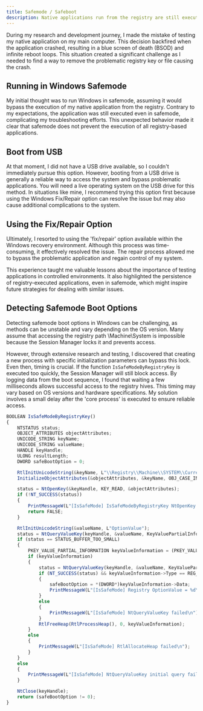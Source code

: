 ```yaml
---
title: Safemode / Safeboot
description: Native applications run from the registry are still executed when Windows boots in safemode.
---
```


During my research and development journey, I made the mistake of testing my native application on my main computer. This decision backfired when the application crashed, 
resulting in a blue screen of death (BSOD) and infinite reboot loops. This situation created a significant challenge as I needed to find a way to remove the problematic registry key or file causing the crash.

## Running in Windows Safemode

My initial thought was to run Windows in safemode, assuming it would bypass the execution of my native application from the registry. Contrary to my expectations, the application was still executed even in safemode, complicating my troubleshooting efforts. This unexpected behavior made it clear that safemode does not prevent the execution of all registry-based applications.

## Boot from USB

At that moment, I did not have a USB drive available, so I couldn't immediately pursue this option. However, booting from a USB drive is generally a reliable way to access the system and bypass problematic applications. You will need a live operating system on the USB drive for this method. In situations like mine, I recommend trying this option first because using the Windows Fix/Repair option can resolve the issue but may also cause additional complications to the system.

## Using the Fix/Repair Option

Ultimately, I resorted to using the 'fix/repair' option available within the Windows recovery environment. Although this process was time-consuming, it effectively resolved the issue. The repair process allowed me to bypass the problematic application and regain control of my system.

This experience taught me valuable lessons about the importance of testing applications in controlled environments. It also highlighted the persistence of registry-executed applications, even in safemode, which might inspire future strategies for dealing with similar issues.

## Detecting Safemode Boot Options

Detecting safemode boot options in Windows can be challenging, as methods can be unstable and vary depending on the OS version. Many assume that accessing the registry path \\Machine\\System is impossible because the Session Manager locks it and prevents access.

However, through extensive research and testing, I discovered that creating a new process with specific initialization parameters can bypass this lock. Even then, timing is crucial. If the function `IsSafeModeByRegistryKey` is executed too quickly, the Session Manager will still block access. By logging data from the boot sequence, I found that waiting a few milliseconds allows successful access to the registry hives. This timing may vary based on OS versions and hardware specifications. My solution involves a small delay after the 'core process' is executed to ensure reliable access.

```js
BOOLEAN IsSafeModeByRegistryKey()
{
    NTSTATUS status;
    OBJECT_ATTRIBUTES objectAttributes;
    UNICODE_STRING keyName;
    UNICODE_STRING valueName;
    HANDLE keyHandle;
    ULONG resultLength;
    DWORD safeBootOption = 0;

    RtlInitUnicodeString(&keyName, L"\\Registry\\Machine\\SYSTEM\\CurrentControlSet\\Control\\SafeBoot\\Option");
    InitializeObjectAttributes(&objectAttributes, &keyName, OBJ_CASE_INSENSITIVE, NULL, NULL);

    status = NtOpenKey(&keyHandle, KEY_READ, &objectAttributes);
    if (!NT_SUCCESS(status))
    {
        PrintMessageW(L"[IsSafeMode] IsSafeModeByRegistryKey NtOpenKey failed\n");
        return FALSE;
    }

    RtlInitUnicodeString(&valueName, L"OptionValue");
    status = NtQueryValueKey(keyHandle, &valueName, KeyValuePartialInformation, NULL, 0, &resultLength);
    if (status == STATUS_BUFFER_TOO_SMALL)
    {
        PKEY_VALUE_PARTIAL_INFORMATION keyValueInformation = (PKEY_VALUE_PARTIAL_INFORMATION)RtlAllocateHeap(RtlProcessHeap(), HEAP_ZERO_MEMORY, resultLength);
        if (keyValueInformation)
        {
            status = NtQueryValueKey(keyHandle, &valueName, KeyValuePartialInformation, keyValueInformation, resultLength, &resultLength);
            if (NT_SUCCESS(status) && keyValueInformation->Type == REG_DWORD && keyValueInformation->DataLength == sizeof(DWORD))
            {
                safeBootOption = *(DWORD*)keyValueInformation->Data;
                PrintMessageW(L"[IsSafeMode] Registry OptionValue = %d\n", safeBootOption);
            }
            else
            {
                PrintMessageW(L"[IsSafeMode] NtQueryValueKey failed\n");
            }
            RtlFreeHeap(RtlProcessHeap(), 0, keyValueInformation);
        }
        else
        {
            PrintMessageW(L"[IsSafeMode] RtlAllocateHeap failed\n");
        }
    }
    else
    {
        PrintMessageW(L"[IsSafeMode] NtQueryValueKey initial query failed\n");
    }

    NtClose(keyHandle);
    return (safeBootOption != 0);
}
